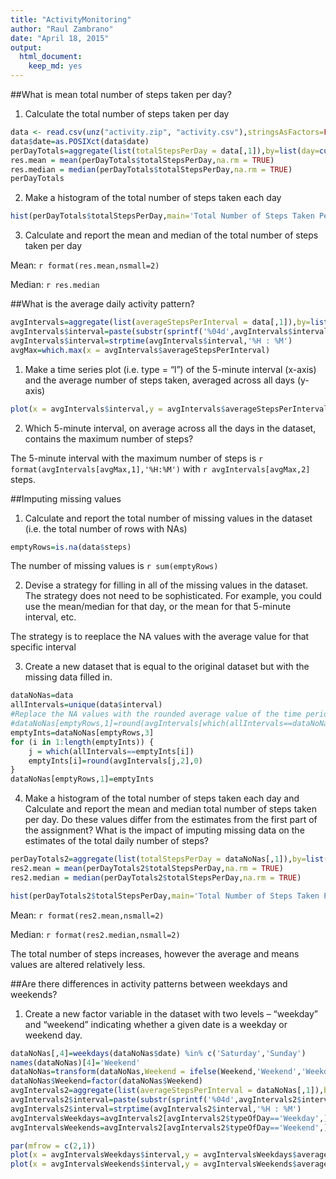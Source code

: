 ```yaml
---
title: "ActivityMonitoring"
author: "Raul Zambrano"
date: "April 18, 2015"
output:
  html_document:
    keep_md: yes
---
```


##What is mean total number of steps taken per day?

1. Calculate the total number of steps taken per day

```r
data <- read.csv(unz("activity.zip", "activity.csv"),stringsAsFactors=FALSE)
data$date=as.POSIXct(data$date)
perDayTotals=aggregate(list(totalStepsPerDay = data[,1]),by=list(day=cut(data$date,"1 day")),sum)
res.mean = mean(perDayTotals$totalStepsPerDay,na.rm = TRUE)
res.median = median(perDayTotals$totalStepsPerDay,na.rm = TRUE)
perDayTotals
```

2. Make a histogram of the total number of steps taken each day

```r
hist(perDayTotals$totalStepsPerDay,main='Total Number of Steps Taken Per Day',xlab = 'Total Daily Steps',col = 'gold')
```

3. Calculate and report the mean and median of the total number of steps taken per day

Mean: `r format(res.mean,nsmall=2)`   

Median: `r res.median`  

##What is the average daily activity pattern?

```r
avgIntervals=aggregate(list(averageStepsPerInterval = data[,1]),by=list(interval=data$interval),mean,na.rm=TRUE)
avgIntervals$interval=paste(substr(sprintf('%04d',avgIntervals$interval),1,2),':',substr(sprintf('%04d',avgIntervals$interval),3,4))
avgIntervals$interval=strptime(avgIntervals$interval,'%H : %M')
avgMax=which.max(x = avgIntervals$averageStepsPerInterval)
```

1. Make a time series plot (i.e. type = "l") of the 5-minute interval (x-axis) and the average number of steps taken, averaged across all days (y-axis)

```r
plot(x = avgIntervals$interval,y = avgIntervals$averageStepsPerInterval,type='l',main='Average Number of Steps Taken',xlab = 'Hour of day',ylab = 'Steps',col='blue')
```

2. Which 5-minute interval, on average across all the days in the dataset, contains the maximum number of steps?

The 5-minute interval with the maximum number of steps is `r format(avgIntervals[avgMax,1],'%H:%M')` with `r avgIntervals[avgMax,2]` steps.

##Imputing missing values

1. Calculate and report the total number of missing values in the dataset (i.e. the total number of rows with NAs)

```r
emptyRows=is.na(data$steps)
```

The number of missing values is `r sum(emptyRows)`

2. Devise a strategy for filling in all of the missing values in the dataset. The strategy does not need to be sophisticated. For example, you could use the mean/median for that day, or the mean for that 5-minute interval, etc.

The strategy is to reeplace the NA values with the average value for that specific interval

3. Create a new dataset that is equal to the original dataset but with the missing data filled in.


```r
dataNoNas=data
allIntervals=unique(data$interval)
#Replace the NA values with the rounded average value of the time period
#dataNoNas[emptyRows,1]=round(avgIntervals[which(allIntervals==dataNoNas[emptyRows,3]),2],0)
emptyInts=dataNoNas[emptyRows,3]
for (i in 1:length(emptyInts)) {
    j = which(allIntervals==emptyInts[i])
    emptyInts[i]=round(avgIntervals[j,2],0)
}
dataNoNas[emptyRows,1]=emptyInts
```

4. Make a histogram of the total number of steps taken each day and Calculate and report the mean and median total number of steps taken per day. Do these values differ from the estimates from the first part of the assignment? What is the impact of imputing missing data on the estimates of the total daily number of steps?

```r
perDayTotals2=aggregate(list(totalStepsPerDay = dataNoNas[,1]),by=list(day=cut(dataNoNas$date,"1 day")),sum)
res2.mean = mean(perDayTotals2$totalStepsPerDay,na.rm = TRUE)
res2.median = median(perDayTotals2$totalStepsPerDay,na.rm = TRUE)
```

```r
hist(perDayTotals2$totalStepsPerDay,main='Total Number of Steps Taken Per Day',xlab = 'Total Daily Steps with empty data filled',col = 'gold')
```

Mean: `r format(res2.mean,nsmall=2)`   

Median: `r format(res2.median,nsmall=2)`  

The total number of steps increases, however the average and means values are altered relatively less.

##Are there differences in activity patterns between weekdays and weekends?

1. Create a new factor variable in the dataset with two levels – “weekday” and “weekend” indicating whether a given date is a weekday or weekend day.

```r
dataNoNas[,4]=weekdays(dataNoNas$date) %in% c('Saturday','Sunday')
names(dataNoNas)[4]='Weekend'
dataNoNas=transform(dataNoNas,Weekend = ifelse(Weekend,'Weekend','Weekday'))
dataNoNas$Weekend=factor(dataNoNas$Weekend)
avgIntervals2=aggregate(list(averageStepsPerInterval = dataNoNas[,1]),by=list(interval=dataNoNas$interval,typeOfDay=dataNoNas$Weekend),mean,na.rm=TRUE)
avgIntervals2$interval=paste(substr(sprintf('%04d',avgIntervals2$interval),1,2),':',substr(sprintf('%04d',avgIntervals2$interval),3,4))
avgIntervals2$interval=strptime(avgIntervals2$interval,'%H : %M')
avgIntervalsWeekdays=avgIntervals2[avgIntervals2$typeOfDay=='Weekday',]
avgIntervalsWeekends=avgIntervals2[avgIntervals2$typeOfDay=='Weekend',]
```

```r
par(mfrow = c(2,1))
plot(x = avgIntervalsWeekdays$interval,y = avgIntervalsWeekdays$averageStepsPerInterval,type='l',main='Average Number of Steps Taken on Weekdays',xlab = 'Hour of day',ylab = 'Steps',col='blue')
plot(x = avgIntervalsWeekends$interval,y = avgIntervalsWeekends$averageStepsPerInterval,type='l',main='Average Number of Steps Taken on Weekends',xlab = 'Hour of day',ylab = 'Steps',col='green')
```

